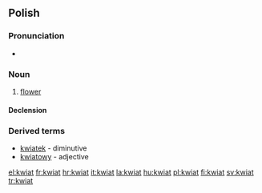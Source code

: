 ==Polish==

===Pronunciation===
* {{IPA|[kwʲat]}}

===Noun===
{{infl|pl|noun|g=m}}

# [[flower]]

====Declension====
{{pl-decl-noun
|kwiat|kwiaty
|kwiatu|kwiatów
|kwiatowi/kwiatu|kwiatom
|kwiat|kwiaty
|kwiatem|kwiatami
|kwiecie|kwiatach
|kwiecie|kwiaty
}}

===Derived terms===
*[[kwiatek]] - diminutive
*[[kwiatowy]] - adjective

[[el:kwiat]]
[[fr:kwiat]]
[[hr:kwiat]]
[[it:kwiat]]
[[la:kwiat]]
[[hu:kwiat]]
[[pl:kwiat]]
[[fi:kwiat]]
[[sv:kwiat]]
[[tr:kwiat]]